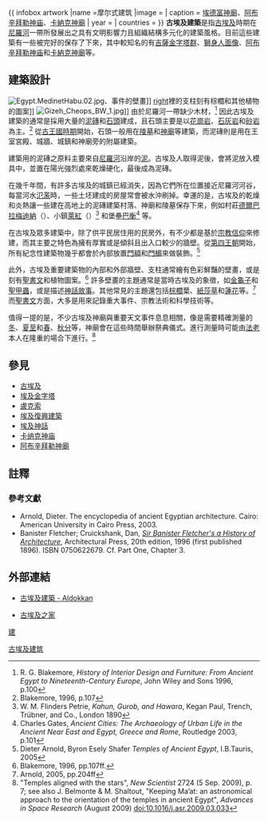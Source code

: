 {{ infobox artwork
|name =摩尔式建筑
|image = {{photomontage
|photo1a= Edfu_Tempel_Pylon_21.jpg
|photo2a= Abu_Simbel,_Ramesses_Temple,_front,_Egypt,_Oct_2004.jpg
|photo3a= Luxor,_Luxor_City,_Luxor,_Luxor_Governorate,_Egypt_-_panoramio_(185).jpg
|size = 250
|color_border = #AAAAAA
|color = #F9F9F9
}}
| caption = [[埃德富神廟|埃德富神廟]]、[[阿布辛拜勒神庙|阿布辛拜勒神庙]]、[[卡納克神廟|卡納克神廟]]
| year = 
| countries = 
}}
'''古埃及建築'''是指[[古埃及|古埃及]]時期在[[尼羅河|尼羅河]]一帶所發展出之具有文明影響力且組織結構多元化的建築風格。目前這些建築有一些被完好的保存了下來，其中較知名的有[[吉薩金字塔群|吉薩金字塔群]]、[[獅身人面像|獅身人面像]]、[[阿布辛拜勒神庙|阿布辛拜勒神庙]]和[[卡納克神廟|卡納克神廟]]等。

== 建築設計 ==
[[File:Egypt.MedinetHabu.02.jpg|thumb]]、事件的壁畫]]
[[檔案:S_F-E-CAMERON_2006-10-EGYPT-PHILAE-0047.JPG|right]]裡的支柱刻有棕櫚和其他植物的圖案]]
[[File:Gizeh_Cheops_BW_1.jpg|thumb]]]]
由於尼羅河一帶缺少木材，<ref>R. G. Blakemore, ''History of Interior Design and Furniture: From Ancient Egypt to Nineteenth-Century Europe'', John Wiley and Sons 1996, p.100</ref> 因此古埃及建築的通常是採用大量的[[磚|泥磚]]和[[石頭|石頭]]建成，且石頭主要是以[[花崗岩|花崗岩]]、[[石灰岩|石灰岩]]和[[砂岩|砂岩]]為主。<ref>Blakemore, 1996, p.107</ref> 從[[古王國時期|古王國時期]]開始，石頭一般用在[[陵墓|陵墓]]和[[神廟|神廟]]等建築，而泥磚則是用在王室宮殿、城牆、城鎮和神廟旁的附屬建築。

建築用的泥磚之原料主要來自[[尼羅河|尼羅河]]沿岸的[[泥|泥]]。古埃及人取得泥後，會將泥放入模具中，並置在陽光強烈處來乾燥硬化，最後成為泥磚。

在幾千年間，有許多古埃及的城鎮已經消失，因為它們所在位置接近尼羅河河谷，每當河水[[氾濫|氾濫]]時，一些土坯建成的房屋常會被水沖刷掉。幸運的是，古埃及的乾燥和炎熱讓一些建在高地上的泥磚建築村落、神廟和陵墓保存下來，例如村莊[[德爾巴拉梅迪納|德爾巴拉梅迪納]]（{{rtl-lang|ar|دير المدينة}}）、小鎮[[萊紅|萊紅]]（{{rtl-lang|ar|كاهون}}）<ref>W. M. Flinders Petrie, ''Kahun, Gurob, and Hawara'', Kegan Paul, Trench, Trübner, and Co., London 1890</ref> 和堡壘[[巴衡|巴衡]]<ref>Charles Gates, ''Ancient Cities: The Archaeology of Urban Life in the Ancient Near East and Egypt, Greece and Rome'', Routledge 2003, p.101</ref> 等。

在古埃及眾多建築中，除了供平民居住用的民房外，有不少都是基於[[古埃及宗教|宗教]][[信仰|信仰]]來修建，而其主要之特色為擁有厚實或是傾斜且出入口較少的牆壁。從[[埃及第四王朝|第四王朝]]開始，所有紀念性建築物幾乎都會於內部放置[[門額|門額]]和[[門楣|門楣]]來做裝飾。<ref>Dieter Arnold, Byron Esely Shafer ''Temples of Ancient Egypt'', I.B.Tauris, 2005</ref>

此外，古埃及重要建築物的內部和外部牆壁、支柱通常繪有色彩鮮豔的壁畫，或是刻有[[聖書體|聖書文]]和植物圖案。<ref>Blakemore, 1996, pp.107ff.</ref> 許多壁畫的主題通常是當時古埃及的象徵，如[[金龜子|金龜子]]和[[聖甲蟲|聖甲蟲]]，或是描述[[埃及神話|神話故事]]。其他常見的主題還包括[[棕櫚|棕櫚]]葉、[[紙莎草|紙莎草]]和[[蓮花|蓮花]]等。<ref>Arnold, 2005, pp.204ff</ref> 而[[聖書體|聖書文]]方面，大多是用來記錄重大事件、宗教法術和科學技術等。

值得一提的是，不少古埃及神廟與重要天文事件息息相關，像是需要精確測量的[[冬至|冬]]、[[夏至|夏至]]和[[春分|春]]、[[秋分|秋分]]等，神廟會在這些時間舉辦祭典儀式。進行測量時可能由[[法老|法老]]本人在隆重的場合下進行。<ref>"Temples aligned with the stars", ''New Scientist'' 2724 (5 Sep. 2009), p. 7; see also J. Belmonte & M. Shaltout, "Keeping Ma’at: an astronomical approach to the orientation of the temples in ancient Egypt", ''Advances in Space Research'' (August 2009) doi:10.1016/j.asr.2009.03.033</ref>

== 參見 ==
{{Portal|埃及|建築}}
* [[古埃及|古埃及]]
* [[埃及金字塔|埃及金字塔]]
* [[盧克索|盧克索]]
* [[埃及復興建築|埃及復興建築]]
* [[埃及神話|埃及神話]]
* [[卡纳克神庙|卡纳克神庙]]
* [[阿布辛拜勒神廟|阿布辛拜勒神廟]]

== 註釋 ==
{{reflist|2}}

=== 參考文獻 ===
* Arnold, Dieter. The encyclopedia of ancient Egyptian architecture. Cairo: American University in Cairo Press, 2003.
* Banister Fletcher; Cruickshank, Dan, [http://books.google.com/books?id=Gt1jTpXAThwC&printsec=frontcover ''Sir Banister Fletcher's a History of Architecture'']{{Wayback|url=http://books.google.com/books?id=Gt1jTpXAThwC&printsec=frontcover |date=20140707155930 }}, Architectural Press, 20th edition, 1996 (first published 1896). ISBN 0750622679. Cf. Part One, Chapter 3.

== 外部連結 ==
* {{en}}[http://www.aldokkan.com/art/architecture.htm 古埃及建築 - Aldokkan] {{Wayback|url=http://www.aldokkan.com/art/architecture.htm |date=20210213085704 }}
* {{en}}[http://www.ancient-egypt-online.com/ancient-egypt-houses.html 古埃及之家] {{Wayback|url=http://www.ancient-egypt-online.com/ancient-egypt-houses.html |date=20201105231653 }}

{{古埃及相关}}

[[分類:古埃及|建]]
{{建筑史}}
[[Category:古埃及建筑|]]